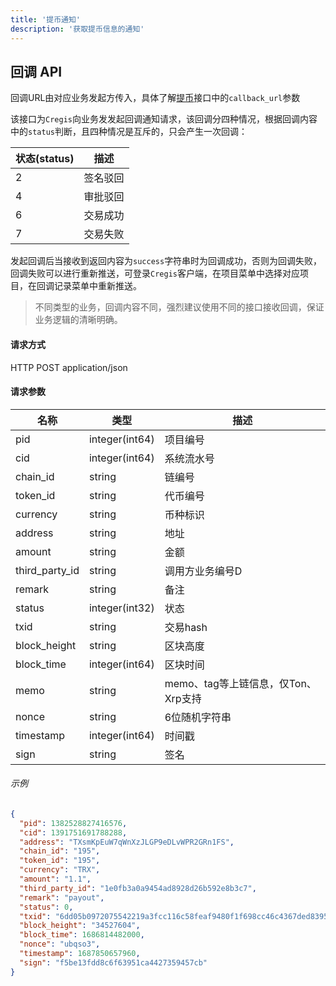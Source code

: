 ```yaml
---
title: '提币通知'
description: '获取提币信息的通知'
---
```


## 回调 API

回调URL由对应业务发起方传入，具体了解[提币](/api-reference/request-apis/payout/payout-create)接口中的`callback_url`参数

该接口为`Cregis`向业务发发起回调通知请求，该回调分四种情况，根据回调内容中的`status`判断，且四种情况是互斥的，只会产生一次回调：

| 状态(status) | 描述            |
| ------ | ---------------------- |
| 2      | 签名驳回     |
| 4      | 审批驳回      |
| 6      | 交易成功 |
| 7      | 交易失败     |

发起回调后当接收到返回内容为`success`字符串时为回调成功，否则为回调失败，回调失败可以进行重新推送，可登录`Cregis`客户端，在项目菜单中选择对应项目，在回调记录菜单中重新推送。

> 不同类型的业务，回调内容不同，强烈建议使用不同的接口接收回调，保证业务逻辑的清晰明确。


#### 请求方式

HTTP POST application/json

#### 请求参数

| 名称             | 类型            | 描述       |
| ---------------- | --------------- | ----------------- |
| pid              | integer(int64)  | 项目编号        |
| cid              | integer(int64)  | 系统流水号        |
| chain_id         | string          | 链编号         |
| token_id         | string          | 代币编号          |
| currency         | string          | 币种标识 |
| address          | string          | 地址           |
| amount           | string          | 金额            |
| third_party_id   | string          | 调用方业务编号D |
| remark           | string          | 备注           |
| status           | integer(int32)  | 状态            |
| txid             | string          | 交易hash  |
| block_height     | string          | 区块高度      |
| block_time       | integer(int64)  | 区块时间        |
| memo             | string          | memo、tag等上链信息，仅Ton、Xrp支持 |
| nonce            | string          | 6位随机字符串 |
| timestamp        | integer(int64)  | 时间戳         |
| sign             | string          | 签名         |

###### 示例

```json
{
  "pid": 1382528827416576,
  "cid": 1391751691788288,
  "address": "TXsmKpEuW7qWnXzJLGP9eDLvWPR2GRn1FS",
  "chain_id": "195",
  "token_id": "195",
  "currency": "TRX",
  "amount": "1.1",
  "third_party_id": "1e0fb3a0a9454ad8928d26b592e8b3c7",
  "remark": "payout",
  "status": 0,
  "txid": "6dd05b0972075542219a3fcc116c58feaf9480f1f698cc46c4367ded83955cfd",
  "block_height": "34527604",
  "block_time": 1686814482000,
  "nonce": "ubqso3",
  "timestamp": 1687850657960,
  "sign": "f5be13fdd8c6f63951ca4427359457cb"
}
```
